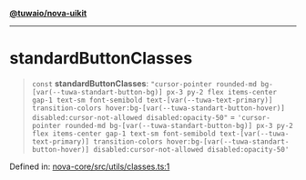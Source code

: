 [**@tuwaio/nova-uikit**](../../../README.md)

***

# standardButtonClasses

> `const` **standardButtonClasses**: `"cursor-pointer rounded-md bg-[var(--tuwa-standart-button-bg)] px-3 py-2 flex items-center gap-1 text-sm font-semibold text-[var(--tuwa-text-primary)] transition-colors hover:bg-[var(--tuwa-standart-button-hover)] disabled:cursor-not-allowed disabled:opacity-50"` = `'cursor-pointer rounded-md bg-[var(--tuwa-standart-button-bg)] px-3 py-2 flex items-center gap-1 text-sm font-semibold text-[var(--tuwa-text-primary)] transition-colors hover:bg-[var(--tuwa-standart-button-hover)] disabled:cursor-not-allowed disabled:opacity-50'`

Defined in: [nova-core/src/utils/classes.ts:1](https://github.com/TuwaIO/nova-uikit/blob/607da4bfc83714934b7ce8c7452512024d634763/packages/nova-core/src/utils/classes.ts#L1)
